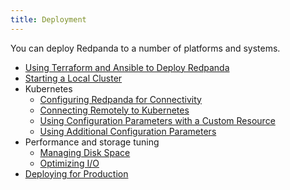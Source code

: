 ```yaml
---
title: Deployment
---
```


<head>
    <meta name="title" content="Deployment | Redpanda Docs"/>
    <meta name="description" content="Deployment index page."/>
</head>

You can deploy Redpanda to a number of platforms and systems.

- [Using Terraform and Ansible to Deploy Redpanda](./production-deployment-automation)
- [Starting a Local Cluster](./guide-rpk-container)
- Kubernetes
    - [Configuring Redpanda for Connectivity](./kubernetes-connectivity)
    - [Connecting Remotely to Kubernetes](./kubernetes-external-connect)
    - [Using Configuration Parameters with a Custom Resource](./kubernetes-additional-config)
    - [Using Additional Configuration Parameters](./arbitrary-configuration)
- Performance and storage tuning
    - [Managing Disk Space](disk-utilization)
    - [Optimizing I/O](./io-optimization.mdx)
- [Deploying for Production](./production-deployment)
